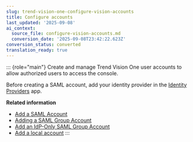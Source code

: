 ```yaml
---
slug: trend-vision-one-configure-vision-accounts
title: Configure accounts
last_updated: '2025-09-08'
ai_context:
  source_file: configure-vision-accounts.md
  conversion_date: '2025-09-08T23:42:22.623Z'
conversion_status: converted
translation_ready: true
---
```


::: {role="main"}
Create and manage Trend Vision One user accounts to allow authorized users to access the console.

Before creating a SAML account, add your identity provider in the [Identity Providers](identity-providers.mdx) app.

**Related information**

- [Add a SAML Account](adding-saml-account.md "Add individual SAML Accounts to allow users to sign in to the Trend Vision One console using your corporate identity provider solution.")
- [Adding a SAML Group Account](adding-saml-group-account-overview.md "Invite all users in a group of your corporate identity provider (IdP) solution to sign in to the Trend Vision One console using their identities in the IdP solution.")
- [Add an IdP-Only SAML Group Account](adding-idp-only-saml-group-account.md "Add multiple users in an assigned group to sign in to the Trend Vision One console using a corporate identity provider (IdP) solution.")
- [Add a local account](adding-a-local-account.md "Add local accounts to allow users to sign in to the Trend Vision One console with their email address and password.")
:::

